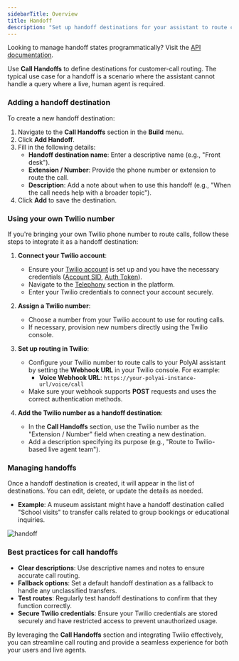 ```yaml
---
sidebarTitle: Overview
title: Handoff
description: "Set up handoff destinations for your assistant to route calls during conversations."
---
```


<Tip> Looking to manage handoff states programmatically? Visit the [API documentation](/api-reference/conversations/handoff-states).</Tip>

Use **Call Handoffs** to define destinations for customer-call routing. The typical use case for a handoff is
a scenario where the assistant cannot handle a query where a live, human agent is required.

### Adding a handoff destination

To create a new handoff destination:

1. Navigate to the **Call Handoffs** section in the **Build** menu.
2. Click **Add Handoff**.
3. Fill in the following details:
   - **Handoff destination name**: Enter a descriptive name (e.g., "Front desk").
   - **Extension / Number**: Provide the phone number or extension to route the call.
   - **Description**: Add a note about when to use this handoff (e.g., "When the call needs help with a broader topic").
4. Click **Add** to save the destination.

### Using your own Twilio number

If you're bringing your own Twilio phone number to route calls, follow these steps to integrate it as a handoff destination:

1. **Connect your Twilio account**:
   - Ensure your [Twilio account](https://www.twilio.com/login) is set up and you have the necessary credentials ([Account SID](https://help.twilio.com/articles/14726256820123-What-is-a-Twilio-Account-SID-and-where-can-I-find-it-), [Auth Token](https://www.twilio.com/docs/iam/api/authtoken)).
   - Navigate to the [Telephony](/telephony/introduction) section in the platform.
   - Enter your Twilio credentials to connect your account securely.

2. **Assign a Twilio number**:
   - Choose a number from your Twilio account to use for routing calls.
   - If necessary, provision new numbers directly using the Twilio console.

3. **Set up routing in Twilio**:
   - Configure your Twilio number to route calls to your PolyAI assistant by setting the **Webhook URL** in your Twilio console. For example:
     - **Voice Webhook URL**: `https://your-polyai-instance-url/voice/call`
   - Make sure your webhook supports **POST** requests and uses the correct authentication methods.

4. **Add the Twilio number as a handoff destination**:
   - In the **Call Handoffs** section, use the Twilio number as the "Extension / Number" field when creating a new destination.
   - Add a description specifying its purpose (e.g., "Route to Twilio-based live agent team").

### Managing handoffs

Once a handoff destination is created, it will appear in the list of destinations. You can edit, delete, or update the details as needed.

- **Example**: A museum assistant might have a handoff destination called "School visits" to transfer calls related to group bookings or educational inquiries.

![handoff](/images/handoff-1.png)

### Best practices for call handoffs

- **Clear descriptions**: Use descriptive names and notes to ensure accurate call routing.
- **Fallback options**: Set a default handoff destination as a fallback to handle any unclassified transfers.
- **Test routes**: Regularly test handoff destinations to confirm that they function correctly.
- **Secure Twilio credentials**: Ensure your Twilio credentials are stored securely and have restricted access to prevent unauthorized usage.

By leveraging the **Call Handoffs** section and integrating Twilio effectively, you can streamline call routing and provide a seamless experience for both your users and live agents.